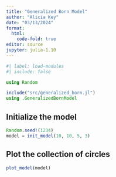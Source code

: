 ```yaml
---
title: "Generalized Born Model"
author: "Alicia Key"
date: "03/13/2024"
format:
  html:
    code-fold: true
editor: source
jupyter: julia-1.10
---
```


```julia
#| label: load-modules
#| include: false

using Random

include("src/generalized_born.jl")
using .GeneralizedBornModel
```

## Initialize the model

```julia
Random.seed!(1234)
model = init_model(10, 10, 5, 3)
```

## Plot the collection of circles

```julia
plot_model(model)
```
